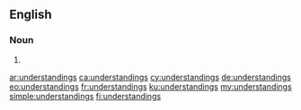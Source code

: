 ==English==

===Noun===
{{head|en|noun plural form}}

# {{plural of|understanding|lang=en}}

[[ar:understandings]]
[[ca:understandings]]
[[cy:understandings]]
[[de:understandings]]
[[eo:understandings]]
[[fr:understandings]]
[[ku:understandings]]
[[my:understandings]]
[[simple:understandings]]
[[fi:understandings]]